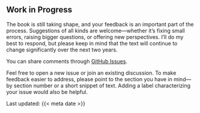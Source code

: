 ::: {.callout-warning collapse="false"}
## Work in Progress
The book is still taking shape, and your feedback is an important part of the process. Suggestions of all kinds are welcome—whether it’s fixing small errors, raising bigger questions, or offering new perspectives. I’ll do my best to respond, but please keep in mind that the text will continue to change significantly over the next two years.

You can share comments through [GitHub Issues](https://github.com/wandell/FISE-git/issues){target=_blank}. 

Feel free to open a new issue or join an existing discussion. To make feedback easier to address, please point to the section you have in mind—by section number or a short snippet of text. Adding a label characterizing your issue would also be helpful.

Last updated: {{< meta date >}}
:::
